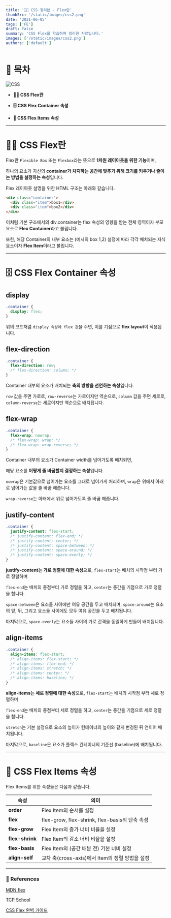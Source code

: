 ```yaml
---
title: '👷🏻 CSS 정리본 - Flex란'
thumbSrc: '/static/images/css2.png'
date: '2021-06-05'
tags: ['FE']
draft: false
summary: 'CSS Flex를 학습하며 정리한 자료입니다.'
images: ['/static/images/css2.png']
authors: ['default']
---
```


# 📌 목차

![CSS](/static/images/css2.png)

- **💁🏻 CSS Flex란**

- **🗄️ CSS Flex Container 속성**

- **📁 CSS Flex Items 속성**

---

# 💁🏻 CSS Flex란

Flex란 `Flexible Box` 또는 `Flexbox`라는 뜻으로 **1차원 레이아웃을 위한 기능**이며,

하나의 요소가 자신의 **container가 차지하는 공간에 맞추기 위해 크기를 키우거나 줄이는 방법을 설정하는 속성**입니다.

Flex 레이아웃 설명을 위한 HTML 구조는 아래와 같습니다.

```html
<div class="container">
  <div class="item">box1</div>
  <div class="item">box2</div>
</div>
```

이처럼 기본 구조에서의 div.container는 flex 속성의 영향을 받는 전체 영역이자 부모 요소로 **Flex Container**라고 불립니다.

또한, 해당 Container의 내부 요소는 (예시의 box 1,2) 설정에 따라 각각 배치되는 자식 요소이자 **Flex Item**이라고 불립니다.

---

# 🗄️ CSS Flex Container 속성

## display

```css
.container {
  display: flex;
}
```

위의 코드처럼 `display 속성에 flex 값`을 주면, 이를 기점으로 **flex layout**이 적용됩니다.

## flex-direction

```css
.container {
  flex-direction: row;
  /* flex-direction: column; */
}
```

Container 내부의 요소가 배치되는 **축의 방향을 선언하는 속성**입니다.

`row` 값을 주면 가로로, `row-reverse`는 가로이지만 역순으로, `column` 값을 주면 세로로, `column-reverse`는 세로이지만 역순으로 배치됩니다.

## flex-wrap

```css
.container {
  flex-wrap: nowrap;
  /* flex-wrap: wrap; */
  /* flex-wrap: wrap-reverse; */
}
```

Container 내부의 요소가 Container width를 넘어가도록 배치되면,

해당 요소를 **어떻게 줄 바꿈할지 결정하는 속성**입니다.

`nowrap`은 기본값으로 넘어가는 요소를 그대로 넘어가게 처리하며, `wrap`은 위에서 아래로 넘어가는 값을 줄 바꿈 해줍니다.

`wrap-reverse`는 아래에서 위로 넘어가도록 줄 바꿈 해줍니다.

## justify-content

```css
.container {
  justify-content: flex-start;
  /* justify-content: flex-end; */
  /* justify-content: center; */
  /* justify-content: space-between; */
  /* justify-content: space-around; */
  /* justify-content: space-evenly; */
}
```

**justify-content는 가로 정렬에 대한 속성**으로, `flex-start`는 배치의 시작점 부터 가로 정렬하며

`flex-end`는 배치의 종점부터 가로 정렬을 하고, `center`는 중간을 기점으로 가로 정렬을 합니다.

`space-between`은 요소들 사이에만 여유 공간을 두고 배치되며, `space-around`는 요소의 앞, 뒤, 그리고 요소들 사이에도 모두 여유 공간을 두고 배치됩니다.

마지막으로, `space-evenly`는 요소들 사이의 가로 간격을 동일하게 만들어 배치됩니다.

## align-items

```css
.container {
  align-items: flex-start;
  /* align-items: flex-start; */
  /* align-items: flex-end; */
  /* align-items: stretch; */
  /* align-items: center; */
  /* align-items: baseline; */
}
```

**align-items는 세로 정렬에 대한 속성**으로, `flex-start`는 배치의 시작점 부터 세로 정렬하며

`flex-end`는 배치의 종점부터 세로 정렬을 하고, `center`는 중간을 기점으로 세로 정렬을 합니다.

`stretch`는 기본 설정으로 요소의 높이가 컨테이너의 높이와 같게 변경된 뒤 연이어 배치됩니다.

마지막으로, `baseline`은 요소가 플렉스 컨테이너의 기준선 (baseline)에 배치됩니다.

---

# 📁 CSS Flex Items 속성

Flex Items를 위한 속성들은 다음과 같습니다.

| **속성**        | **의미**                                        |
| --------------- | ----------------------------------------------- |
| **order**       | Flex Item의 순서를 설정                         |
| **flex**        | flex-grow, flex-shrink, flex-basis의 단축 속성  |
| **flex-grow**   | Flex Item의 증가 너비 비율을 설정               |
| **flex-shrink** | Flex Item의 감소 너비 비율을 설정               |
| **flex-basis**  | Flex Item의 (공간 배분 전) 기본 너비 설정       |
| **align-self**  | 교차 축(cross-axis)에서 Item의 정렬 방법을 설정 |

---

### 🔗 References

[MDN flex](https://developer.mozilla.org/ko/docs/Web/CSS/flex)

[TCP School](http://tcpschool.com/css/css3_expand_flexbox)

[CSS Flex 완벽 가이드](https://heropy.blog/2018/11/24/css-flexible-box/)
